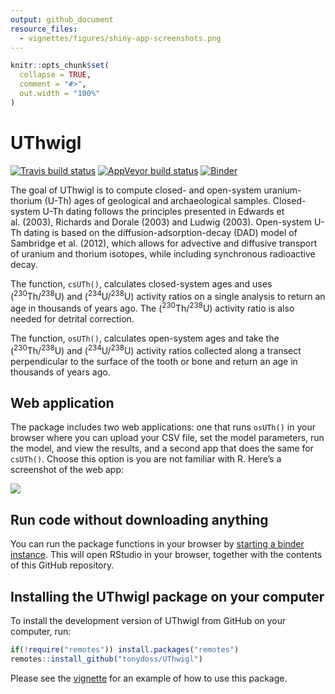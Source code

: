 ```yaml
---
output: github_document
resource_files:
  - vignettes/figures/shiny-app-screenshots.png
---
```


<!-- README.md is generated from README.Rmd. Please edit that file -->

```r
knitr::opts_chunk$set(
  collapse = TRUE,
  comment = "#>",
  out.width = "100%"
)
```
# UThwigl

[![Travis build
status](https://travis-ci.org/benmarwick/UThwigl.svg?branch=master)](https://travis-ci.org/benmarwick/UThwigl) [![AppVeyor build status](https://ci.appveyor.com/api/projects/status/github/benmarwick/UThwigl?branch=master&svg=true)](https://ci.appveyor.com/project/benmarwick/UThwigl)  [![Binder](https://mybinder.org/badge_logo.svg)](https://mybinder.org/v2/gh/benmarwick/UThwigl/master?urlpath=rstudio)

The goal of UThwigl is to compute closed- and open-system uranium-thorium (U-Th) ages of
geological and archaeological samples. Closed-system U-Th dating follows the principles presented in  Edwards et al. (2003), Richards and Dorale (2003) and Ludwig (2003). Open-system U-Th dating is based on the diffusion-adsorption-decay (DAD) model of Sambridge et al. (2012), which allows for advective and diffusive transport of uranium and thorium isotopes, while including synchronous radioactive decay.

The function, `csUTh()`, calculates closed-system ages and uses (<sup>230</sup>Th/<sup>238</sup>U) and (<sup>234</sup>U/<sup>238</sup>U) activity ratios on a single analysis to return an age in thousands of years ago. The (<sup>230</sup>Th/<sup>238</sup>U) activity ratio is also needed for detrital correction.

The function, `osUTh()`, calculates open-system ages and take the (<sup>230</sup>Th/<sup>238</sup>U) and (<sup>234</sup>U/<sup>238</sup>U) activity ratios collected along a transect perpendicular to the surface of the tooth or bone and return an age in thousands of years ago.

## Web application

The package includes two web applications: one that runs `osUTh()` in your browser where you can upload your CSV file, set the model parameters, run the model, and view the results, and a second app that does the same for `csUTh()`. Choose this option is you are not familiar with R. Here's a screenshot of the web app:

![](`r here::here("vignettes/figures/shiny-app-screenshots.png")`)

## Run code without downloading anything 

You can run the package functions in your browser by [starting a binder instance](https://mybinder.org/v2/gh/benmarwick/UThwigl/master?urlpath=rstudio). This will open RStudio in your browser, together with the contents of this GitHub repository. 

## Installing the UThwigl package on your computer

To  install the development version of UThwigl from GitHub on your computer, run:

```r
if(!require("remotes")) install.packages("remotes")
remotes::install_github("tonydoss/UThwigl")
```

Please see the [vignette](docs/articles/uthwigl.pdf) for an example of how to use this package.

<!--
# get Tony's changes
git remote add upstream https://github.com/tonydoss/UThwigl.git
git fetch upstream
git checkout master
git merge upstream/master 

# update pkgdown
pkgdown::build_site()
-->



